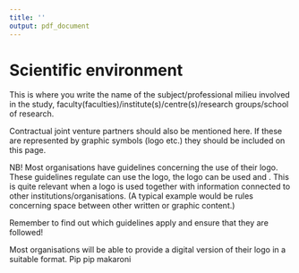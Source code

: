 ```yaml
---
title: ''
output: pdf_document
---
```


# Scientific environment

This is where you write the name of the subject/professional milieu involved in the study, faculty(faculties)/institute(s)/centre(s)/research groups/school of research.

Contractual joint venture partners should also be mentioned here. If these are represented by graphic symbols (logo etc.) they should be included on this page.

NB! Most organisations have guidelines concerning the use of their logo. These guidelines regulate \underline{who} can use the logo, \underline{when} the logo can be used and \underline{how}. This is quite relevant when a logo is used together with information connected to other institutions/organisations. (A typical example would be rules concerning space between other written or graphic content.)

Remember to find out which guidelines apply and ensure that they are followed!

Most organisations will be able to provide a digital version of their logo in a suitable format. Pip pip makaroni